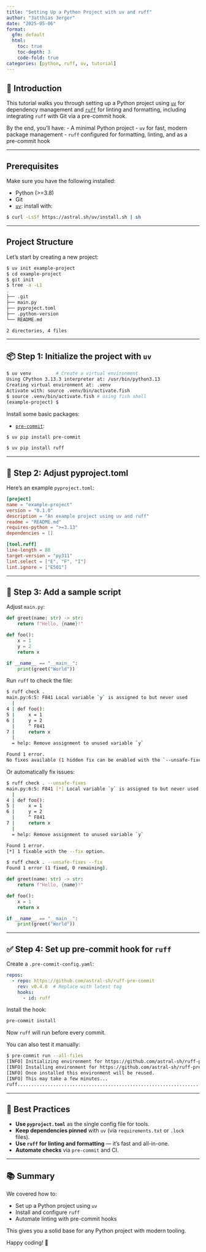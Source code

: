 ```yaml
---
title: "Setting Up a Python Project with uv and ruff"
author: "3atthias 3erger"
date: "2025-05-06"
format:
  gfm: default
  html:
    toc: true
    toc-depth: 3
    code-fold: true
categories: [python, ruff, uv, tutorial]
---
```


## 🚀 Introduction

This tutorial walks you through setting up a Python project using [`uv`](https://github.com/astral-sh/uv) for dependency management and [`ruff`](https://docs.astral.sh/ruff/) for linting and formatting, including integrating `ruff` with Git via a pre-commit hook.

By the end, you’ll have:
- A minimal Python project
- `uv` for fast, modern package management
- `ruff` configured for formatting, linting, and as a pre-commit hook

---

## Prerequisites

Make sure you have the following installed:

- Python (>=3.8)
- Git
- [`uv`](https://github.com/astral-sh/uv): install with:

```bash
$ curl -LsSf https://astral.sh/uv/install.sh | sh
```

---

## Project Structure

Let’s start by creating a new project:

```bash
$ uv init example-project
$ cd example-project
$ git init
$ tree -a -L1
.
├── .git
├── main.py
├── pyproject.toml
├── .python-version
└── README.md

2 directories, 4 files
```

---

## 📦 Step 1: Initialize the project with `uv`

```bash
$ uv venv         # Create a virtual environment
Using CPython 3.13.3 interpreter at: /usr/bin/python3.13
Creating virtual environment at: .venv
Activate with: source .venv/bin/activate.fish
$ source .venv/bin/activate.fish # using fish shell
(example-project) $
```

Install some basic packages:

- [`pre-commit`](https://pre-commit.com/#install):

```bash
$ uv pip install pre-commit
```

```bash
$ uv pip install ruff
```

---

## 📝 Step 2: Adjust pyproject.toml

Here's an example `pyproject.toml`:

```toml
[project]
name = "example-project"
version = "0.1.0"
description = "An example project using uv and ruff"
readme = "README.md"
requires-python = ">=3.13"
dependencies = []

[tool.ruff]
line-length = 88
target-version = "py311"
lint.select = ["E", "F", "I"]
lint.ignore = ["E501"]
```

---

## 🧪 Step 3: Add a sample script

Adjust `main.py`:

```python
def greet(name: str) -> str:
    return f"Hello, {name}!"

def foo():
    x = 1
    y = 2
    return x

if __name__ == "__main__":
    print(greet("World"))
```

Run `ruff` to check the file:

```bash
$ ruff check .
main.py:6:5: F841 Local variable `y` is assigned to but never used
  |
4 | def foo():
5 |     x = 1
6 |     y = 2
  |     ^ F841
7 |     return x
  |
  = help: Remove assignment to unused variable `y`

Found 1 error.
No fixes available (1 hidden fix can be enabled with the `--unsafe-fixes` option).
```

Or automatically fix issues:

```bash
$ ruff check . --unsafe-fixes
main.py:6:5: F841 [*] Local variable `y` is assigned to but never used
  |
4 | def foo():
5 |     x = 1
6 |     y = 2
  |     ^ F841
7 |     return x
  |
  = help: Remove assignment to unused variable `y`

Found 1 error.
[*] 1 fixable with the --fix option.
```

```bash
$ ruff check . --unsafe-fixes --fix
Found 1 error (1 fixed, 0 remaining).
```

```python
def greet(name: str) -> str:
    return f"Hello, {name}!"

def foo():
    x = 1
    return x

if __name__ == "__main__":
    print(greet("World"))
```
---

## ✅ Step 4: Set up pre-commit hook for `ruff`

Create a `.pre-commit-config.yaml`:

```yaml
repos:
  - repo: https://github.com/astral-sh/ruff-pre-commit
    rev: v0.4.0  # Replace with latest tag
    hooks:
      - id: ruff
```

Install the hook:

```bash
pre-commit install
```

Now `ruff` will run before every commit.

You can also test it manually:

```bash
$ pre-commit run --all-files
[INFO] Initializing environment for https://github.com/astral-sh/ruff-pre-commit.
[INFO] Installing environment for https://github.com/astral-sh/ruff-pre-commit.
[INFO] Once installed this environment will be reused.
[INFO] This may take a few minutes...
ruff.....................................................................Passed
```

---

## 🌟 Best Practices

- **Use `pyproject.toml`** as the single config file for tools.
- **Keep dependencies pinned** with `uv` (via `requirements.txt` or `.lock` files).
- **Use `ruff` for linting and formatting** — it's fast and all-in-one.
- **Automate checks** via `pre-commit` and CI.

---

## 📚 Summary

We covered how to:

- Set up a Python project using `uv`
- Install and configure `ruff`
- Automate linting with pre-commit hooks

This gives you a solid base for any Python project with modern tooling.

Happy coding! 🚀
